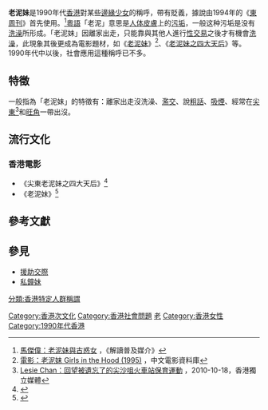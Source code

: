 '''老泥妹'''是1990年代[[香港|香港]]對某些[[邊緣少女|邊緣少女]]的稱呼，帶有貶義，據說由1994年的《[[東周刊|東周刊]]》首先使用。<ref>[http://intermargins.net/intermargins/YouthLibFront/YouthSubculture/Teengirlsrevolution/tr10.htm 馬傑偉：老泥妹與古惑女] {{Wayback|url=http://intermargins.net/intermargins/YouthLibFront/YouthSubculture/Teengirlsrevolution/tr10.htm |date=20200805095148 }}，《解讀普及媒介》</ref>[[粵語|粵語]]「老泥」意思是[[人体|人体]][[皮膚|皮膚]]上的[[污垢|污垢]]，一般这种污垢是没有[[洗澡|洗澡]]所形成。「老泥妹」因離家出走，只能靠與其他人進行[[性交易|性交易]]之後才有機會[[洗澡|洗澡]]，此現象其後更成為電影題材，如《[[老泥妹_(電影)|老泥妹]]》<ref>[http://www.dianying.com/ft/title/lnm1995 電影：老泥妹 Girls in the Hood (1995)] {{Wayback|url=http://www.dianying.com/ft/title/lnm1995 |date=20180808104759 }}，中文電影資料庫</ref>、《[[老泥妹之四大天后|老泥妹之四大天后]]》等。1990年代中以後，社會應用這種稱呼已不多。

==特徵==
一般指為「老泥妹」的特徵有：離家出走沒洗澡、[[濫交|濫交]]、說[[粗話|粗話]]、[[吸煙|吸煙]]、經常在[[尖東|尖東]]<ref>[http://www.inmediahk.net/%E5%9B%9E%E6%9C%9B%E8%A2%AB%E9%81%BA%E5%BF%98%E4%BA%86%E7%9A%84%E5%B0%96%E6%B2%99%E5%92%80%E7%81%AB%E8%BB%8A%E7%AB%99%E4%BF%9D%E8%82%B2%E9%81%8B%E5%8B%95 Lesie Chan：回望被遺忘了的尖沙咀火車站保育運動] {{Wayback|url=http://www.inmediahk.net/%E5%9B%9E%E6%9C%9B%E8%A2%AB%E9%81%BA%E5%BF%98%E4%BA%86%E7%9A%84%E5%B0%96%E6%B2%99%E5%92%80%E7%81%AB%E8%BB%8A%E7%AB%99%E4%BF%9D%E8%82%B2%E9%81%8B%E5%8B%95 |date=20190509011218 }}，2010-10-18，香港獨立媒體</ref>和[[旺角|旺角]]一帶出沒。

==流行文化==
===香港電影===
* 《尖東老泥妹之四大天后》<ref>{{cite web|url=http://hkmdb.com/db/movies/view.mhtml?id=8044&display_set=big5|title=尖東老泥妹之四大天后 (1995)|accessdate=2020-03-09|archive-date=2020-09-29|archive-url=https://web.archive.org/web/20200929174004/http://www.hkmdb.com/db/movies/view.mhtml?id=8044&display_set=big5|dead-url=no}}</ref>
* 《老泥妹》<ref>{{cite web|url=http://hkmdb.com/db/movies/view.mhtml?id=7974&display_set=big5|title=老泥妹 (1995)|accessdate=2020-03-09|archive-date=2020-09-21|archive-url=https://web.archive.org/web/20200921102054/http://www.hkmdb.com/db/movies/view.mhtml?id=7974&display_set=big5|dead-url=no}}</ref>

==參考文獻==
{{Reflist|}}


==參見==
*[[援助交際|援助交際]]
*[[私鐘妹|私鐘妹]]

[[Category:香港次文化|Category:香港次文化]]
[[Category:香港社會問題|Category:香港社會問題]]
[[Category:中国女性称谓|老]]
[[Category:香港女性|Category:香港女性]]
[[Category:1990年代香港|Category:1990年代香港]]
[[分類:香港特定人群稱謂|分類:香港特定人群稱謂]]